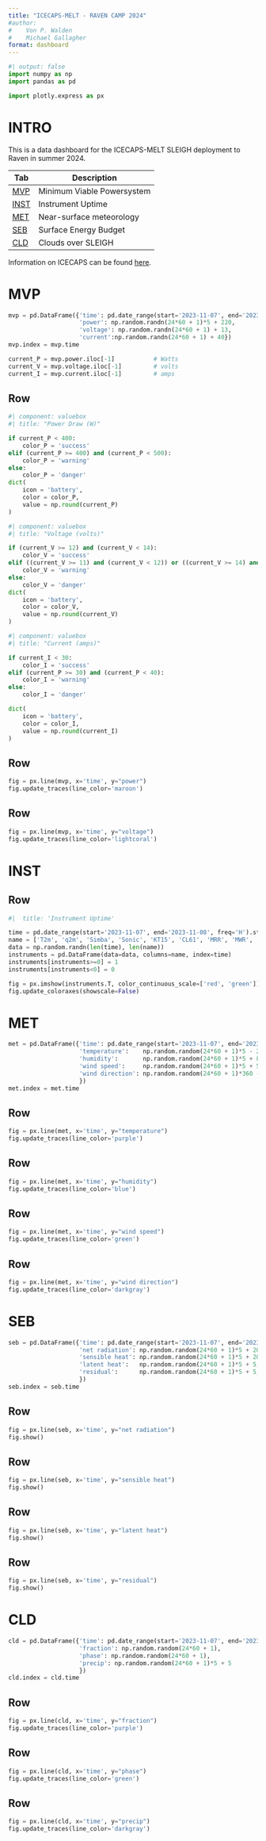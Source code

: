```yaml
---
title: "ICECAPS-MELT - RAVEN CAMP 2024"
#author: 
#    Von P. Walden
#    Michael Gallagher
format: dashboard
---
```


```python
#| output: false
import numpy as np
import pandas as pd

import plotly.express as px
```

# INTRO

This is a data dashboard for the ICECAPS-MELT SLEIGH deployment to Raven in summer 2024. 

| Tab           | Description                          |
|---------------|--------------------------------------|
| [MVP](#mvp)   | Minimum Viable Powersystem           |
| [INST](#inst) | Instrument Uptime                    |
| [MET](#met)   | Near-surface meteorology             |
| [SEB](#seb)   | Surface Energy Budget                |
| [CLD](#cld)   | Clouds over SLEIGH                   |

Information on ICECAPS can be found [here](https://journals.ametsoc.org/view/journals/bams/94/2/bams-d-11-00249.1.xml).


# MVP

```python
mvp = pd.DataFrame({'time': pd.date_range(start='2023-11-07', end='2023-11-08', freq='min'),
                    'power': np.random.randn(24*60 + 1)*5 + 220,
                    'voltage': np.random.randn(24*60 + 1) + 13,
                    'current':np.random.randn(24*60 + 1) + 40})
mvp.index = mvp.time

current_P = mvp.power.iloc[-1]           # Watts
current_V = mvp.voltage.iloc[-1]         # volts
current_I = mvp.current.iloc[-1]         # amps
```

## Row {height=20%}

```python
#| component: valuebox
#| title: "Power Draw (W)"

if current_P < 400:
    color_P = 'success'
elif (current_P >= 400) and (current_P < 500):
    color_P = 'warning'
else:
    color_P = 'danger'
dict(
    icon = 'battery',
    color = color_P,
    value = np.round(current_P)
)
```

```python
#| component: valuebox
#| title: "Voltage (volts)"

if (current_V >= 12) and (current_V < 14):
    color_V = 'success'
elif ((current_V >= 11) and (current_V < 12)) or ((current_V >= 14) and (current_V < 15)):
    color_V = 'warning'
else:
    color_V = 'danger'
dict(
    icon = 'battery',
    color = color_V,
    value = np.round(current_V)
)
```

```python
#| component: valuebox
#| title: "Current (amps)"

if current_I < 30:
    color_I = 'success'
elif (current_P >= 30) and (current_P < 40):
    color_I = 'warning'
else:
    color_I = 'danger'

dict(
    icon = 'battery',
    color = color_I,
    value = np.round(current_I)
)
```

## Row {height=40%}
```python
fig = px.line(mvp, x='time', y="power")
fig.update_traces(line_color='maroon')
```

## Row {height=40%}
```python
fig = px.line(mvp, x='time', y="voltage")
fig.update_traces(line_color='lightcoral')
```

# INST

## Row {height=100%}

```python
#|  title: 'Instrument Uptime'

time = pd.date_range(start='2023-11-07', end='2023-11-08', freq='H').strftime('%Y%m%d %H')
name = ['T2m', 'q2m', 'Simba', 'Sonic', 'KT15', 'CL61', 'MRR', 'MWR', 'GPR']
data = np.random.randn(len(time), len(name))
instruments = pd.DataFrame(data=data, columns=name, index=time)
instruments[instruments>=0] = 1
instruments[instruments<0] = 0

fig = px.imshow(instruments.T, color_continuous_scale=['red', 'green'])
fig.update_coloraxes(showscale=False)
```

# MET

```python
met = pd.DataFrame({'time': pd.date_range(start='2023-11-07', end='2023-11-08', freq='min'),
                    'temperature':    np.random.random(24*60 + 1)*5 - 20, 
                    'humidity':       np.random.random(24*60 + 1)*5 + 80, 
                    'wind speed':     np.random.random(24*60 + 1)*5 + 5,
                    'wind direction': np.random.random(24*60 + 1)*360 - 180,
                    })
met.index = met.time
```

## Row {height=25%}
```python
fig = px.line(met, x='time', y="temperature")
fig.update_traces(line_color='purple')

```

## Row {height=25%}
```python
fig = px.line(met, x='time', y="humidity")
fig.update_traces(line_color='blue')
```

## Row {height=25%}
```python
fig = px.line(met, x='time', y="wind speed")
fig.update_traces(line_color='green')
```

## Row {height=25%}
```python
fig = px.line(met, x='time', y="wind direction")
fig.update_traces(line_color='darkgray')
```

# SEB

```python
seb = pd.DataFrame({'time': pd.date_range(start='2023-11-07', end='2023-11-08', freq='min'),
                    'net radiation': np.random.random(24*60 + 1)*5 + 20, 
                    'sensible heat': np.random.random(24*60 + 1)*5 + 20, 
                    'latent heat':   np.random.random(24*60 + 1)*5 + 5,
                    'residual':      np.random.random(24*60 + 1)*5 + 5,
                    })
seb.index = seb.time
```

## Row {height=25%}
```python
fig = px.line(seb, x='time', y="net radiation")
fig.show()
```

## Row {height=25%}
```python
fig = px.line(seb, x='time', y="sensible heat")
fig.show()
```

## Row {height=25%}
```python
fig = px.line(seb, x='time', y="latent heat")
fig.show()
```

## Row {height=25%}
```python
fig = px.line(seb, x='time', y="residual")
fig.show()
```

# CLD

```python
cld = pd.DataFrame({'time': pd.date_range(start='2023-11-07', end='2023-11-08', freq='min'),
                    'fraction': np.random.random(24*60 + 1), 
                    'phase': np.random.random(24*60 + 1),
                    'precip': np.random.random(24*60 + 1)*5 + 5
                    })
cld.index = cld.time
```

## Row {height=25%}
```python
fig = px.line(cld, x='time', y="fraction")
fig.update_traces(line_color='purple')
```

## Row {height=25%}
```python
fig = px.line(cld, x='time', y="phase")
fig.update_traces(line_color='green')
```

## Row {height=25%}
```python
fig = px.line(cld, x='time', y="precip")
fig.update_traces(line_color='darkgray')
```
